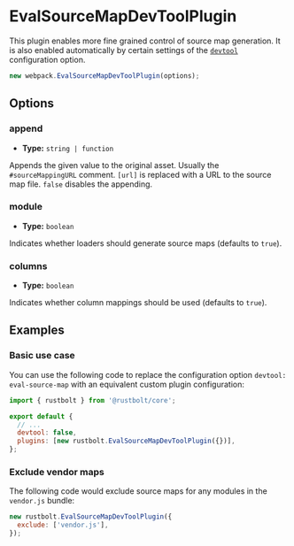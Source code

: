 
<WebpackLicense from="https://webpack.js.org/plugins/eval-source-map-dev-tool-plugin/" />

# EvalSourceMapDevToolPlugin

This plugin enables more fine grained control of source map generation. It is also enabled automatically by certain settings of the [`devtool`](/config/devtool) configuration option.

```js
new webpack.EvalSourceMapDevToolPlugin(options);
```

## Options

### append

- **Type:** `string | function`

Appends the given value to the original asset. Usually the `#sourceMappingURL` comment. `[url]` is replaced with a URL to the source map file. `false` disables the appending.

### module

- **Type:** `boolean`

Indicates whether loaders should generate source maps (defaults to `true`).

### columns

- **Type:** `boolean`

Indicates whether column mappings should be used (defaults to `true`).

## Examples

### Basic use case

You can use the following code to replace the configuration option `devtool: eval-source-map` with an equivalent custom plugin configuration:

```js title="rustbolt.config.mjs"
import { rustbolt } from '@rustbolt/core';

export default {
  // ...
  devtool: false,
  plugins: [new rustbolt.EvalSourceMapDevToolPlugin({})],
};
```

### Exclude vendor maps

The following code would exclude source maps for any modules in the `vendor.js` bundle:

```js
new rustbolt.EvalSourceMapDevToolPlugin({
  exclude: ['vendor.js'],
});
```
